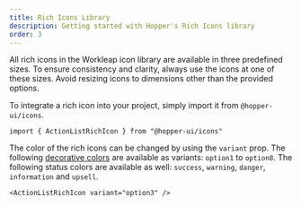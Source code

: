 ```yaml
---
title: Rich Icons Library
description: Getting started with Hopper's Rich Icons library
order: 3
---
```


All rich icons in the Workleap icon library are available in three predefined sizes. To ensure consistency and clarity, always use the icons at one of these sizes. Avoid resizing icons to dimensions other than the provided options.

To integrate a rich icon into your project, simply import it from `@hopper-ui/icons`.

```tsx
import { ActionListRichIcon } from "@hopper-ui/icons"
```

The color of the rich icons can be changed by using the `variant` prop. The following [decorative colors](/tokens/semantic/color#decorative) are available as variants: `option1` to `option8`.
The following status colors are available as well: `success`, `warning`, `danger`, `information` and `upsell`.

```tsx
<ActionListRichIcon variant="option3" />
```

<Switcher
    type="react"
    iconType="richIcon"
    headLine="You can preview rich icons in your preferred size. Simply click on an icon to instantly copy its name!"
/>
